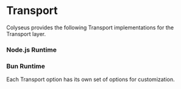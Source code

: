 
# Transport

Colyseus provides the following Transport implementations for the Transport layer.

### Node.js Runtime

<Cards>
    <Cards.Card title="WebSockets (Default)" href="/server/transport/ws" arrow />
    <Cards.Card title="uWebSockets.js (Native)" href="/server/transport/uwebsockets" arrow />
    <Cards.Card title="WebTransport" href="/server/transport/webtransport" arrow />
</Cards>

### Bun Runtime

<Cards>
    <Cards.Card title="Bun WebSockets" href="/server/transport/bun-websockets" arrow />
</Cards>

<Callout type="info">
    Each Transport option has its own set of options for customization.
</Callout>